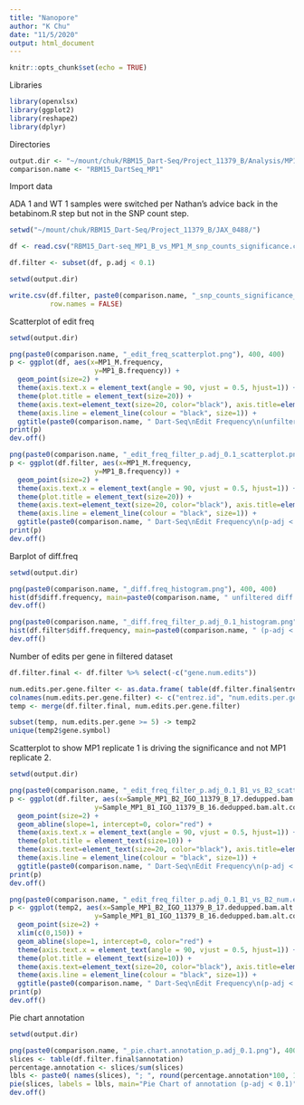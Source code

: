 ```yaml
---
title: "Nanopore"
author: "K Chu"
date: "11/5/2020"
output: html_document
---
```


```r
knitr::opts_chunk$set(echo = TRUE)
```

Libraries

```r
library(openxlsx)
library(ggplot2)
library(reshape2)
library(dplyr)
```

Directories

```r
output.dir <- "~/mount/chuk/RBM15_Dart-Seq/Project_11379_B/Analysis/MP1/"
comparison.name <- "RBM15_DartSeq_MP1"
```

Import data

ADA 1 and WT 1 samples were switched per Nathan's advice back in the betabinom.R step but not in the SNP count step.

```r
setwd("~/mount/chuk/RBM15_Dart-Seq/Project_11379_B/JAX_0488/")

df <- read.csv("RBM15_Dart-seq_MP1_B_vs_MP1_M_snp_counts_significance.csv")

df.filter <- subset(df, p.adj < 0.1)
```

```r
setwd(output.dir)

write.csv(df.filter, paste0(comparison.name, "_snp_counts_significance_FILTERED_p.adj_0.1.csv"),
          row.names = FALSE)
```


Scatterplot of edit freq

```r
setwd(output.dir)

png(paste0(comparison.name, "_edit_freq_scatterplot.png"), 400, 400)
p <- ggplot(df, aes(x=MP1_M.frequency,
                     y=MP1_B.frequency)) +
  geom_point(size=2) +
  theme(axis.text.x = element_text(angle = 90, vjust = 0.5, hjust=1)) +
  theme(plot.title = element_text(size=20)) +
  theme(axis.text=element_text(size=20, color="black"), axis.title=element_text(size=20, color="black")) +
  theme(axis.line = element_line(colour = "black", size=1)) +
  ggtitle(paste0(comparison.name, " Dart-Seq\nEdit Frequency\n(unfiltered)"))
print(p)
dev.off()

png(paste0(comparison.name, "_edit_freq_filter_p.adj_0.1_scatterplot.png"), 400, 400)
p <- ggplot(df.filter, aes(x=MP1_M.frequency,
                     y=MP1_B.frequency)) +
  geom_point(size=2) +
  theme(axis.text.x = element_text(angle = 90, vjust = 0.5, hjust=1)) +
  theme(plot.title = element_text(size=20)) +
  theme(axis.text=element_text(size=20, color="black"), axis.title=element_text(size=20, color="black")) +
  theme(axis.line = element_line(colour = "black", size=1)) +
  ggtitle(paste0(comparison.name, " Dart-Seq\nEdit Frequency\n(p-adj < 0.1)"))
print(p)
dev.off()
```

Barplot of diff.freq

```r
setwd(output.dir)

png(paste0(comparison.name, "_diff.freq_histogram.png"), 400, 400)
hist(df$diff.frequency, main=paste0(comparison.name, " unfiltered diff.freq"))
dev.off()

png(paste0(comparison.name, "_diff.freq_filter_p.adj_0.1_histogram.png"), 400, 400)
hist(df.filter$diff.frequency, main=paste0(comparison.name, " (p-adj < 0.1) diff.freq"))
dev.off()
```

Number of edits per gene in filtered dataset

```r
df.filter.final <- df.filter %>% select(-c("gene.num.edits"))

num.edits.per.gene.filter <- as.data.frame( table(df.filter.final$entrez.id) )
colnames(num.edits.per.gene.filter) <- c("entrez.id", "num.edits.per.gene")
temp <- merge(df.filter.final, num.edits.per.gene.filter)

subset(temp, num.edits.per.gene >= 5) -> temp2
unique(temp2$gene.symbol)
```

Scatterplot to show MP1 replicate 1 is driving the significance and not MP1 replicate 2.

```r
setwd(output.dir)

png(paste0(comparison.name, "_edit_freq_filter_p.adj_0.1_B1_vs_B2_scatterplot.png"), 400, 400)
p <- ggplot(df.filter, aes(x=Sample_MP1_B2_IGO_11379_B_17.dedupped.bam.alt.count,
                     y=Sample_MP1_B1_IGO_11379_B_16.dedupped.bam.alt.count)) +
  geom_point(size=2) +
  geom_abline(slope=1, intercept=0, color="red") +
  theme(axis.text.x = element_text(angle = 90, vjust = 0.5, hjust=1)) +
  theme(plot.title = element_text(size=10)) +
  theme(axis.text=element_text(size=20, color="black"), axis.title=element_text(size=20, color="black")) +
  theme(axis.line = element_line(colour = "black", size=1)) +
  ggtitle(paste0(comparison.name, " Dart-Seq\nEdit Frequency\n(p-adj < 0.1)\nDatapoints represent edit sites"))
print(p)
dev.off()

png(paste0(comparison.name, "_edit_freq_filter_p.adj_0.1_B1_vs_B2_num.edit.sites_greaterthanequal_5_scatterplot.png"), 400, 400)
p <- ggplot(temp2, aes(x=Sample_MP1_B2_IGO_11379_B_17.dedupped.bam.alt.count,
                     y=Sample_MP1_B1_IGO_11379_B_16.dedupped.bam.alt.count)) +
  geom_point(size=2) +
  xlim(c(0,150)) +
  geom_abline(slope=1, intercept=0, color="red") +
  theme(axis.text.x = element_text(angle = 90, vjust = 0.5, hjust=1)) +
  theme(plot.title = element_text(size=10)) +
  theme(axis.text=element_text(size=20, color="black"), axis.title=element_text(size=20, color="black")) +
  theme(axis.line = element_line(colour = "black", size=1)) +
  ggtitle(paste0(comparison.name, " Dart-Seq\nEdit Frequency\n(p-adj < 0.1)\nDatapoints represent edit sites of genes that have # of edit sites >= 5"))
print(p)
dev.off()
```

Pie chart annotation

```r
setwd(output.dir)

png(paste0(comparison.name, "_pie.chart.annotation_p.adj_0.1.png"), 400, 400)
slices <- table(df.filter.final$annotation)
percentage.annotation <- slices/sum(slices)
lbls <- paste0( names(slices), "; ", round(percentage.annotation*100, 1), "%" )
pie(slices, labels = lbls, main="Pie Chart of annotation (p-adj < 0.1)")
dev.off()
```










